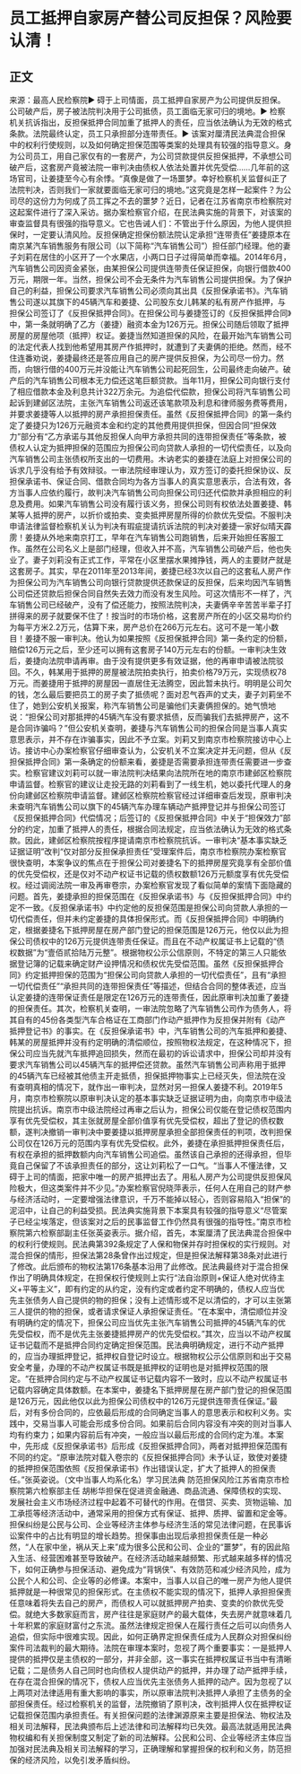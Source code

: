 # 员工抵押自家房产替公司反担保？风险要认清！
## 正文
来源：最高人民检察院▶ 碍于上司情面，员工抵押自家房产为公司提供反担保。公司破产后，房子被法院判决用于公司抵债，员工面临无家可归的境地。▶ 检察机关抗诉指出，反担保抵押合同加重了抵押人的责任，应当依法确认为无效的格式条款。法院最终认定，员工只承担部分连带责任。▶ 该案对厘清民法典混合担保中的权利行使规则，以及如何确定担保范围等类案的处理具有较强的指导意义。身为公司员工，用自己家仅有的一套房产，为公司贷款提供反担保抵押，不承想公司破产后，这套房产竟被法院一审判决由债权人依法处置并优先受偿……几年前的这场官司，让姜捷至今心有余悸。“真像是做了一场噩梦。幸好检察机关监督纠正了法院判决，否则我们一家就要面临无家可归的境地。”这究竟是怎样一起案件？为公司尽的这份力为何成了员工挥之不去的噩梦？近日，记者在江苏省南京市检察院对这起案件进行了深入采访。据办案检察官介绍，在民法典实施的背景下，对该案的审查监督具有很强的指导意义。它也告诫人们：不管出于什么原因，为他人提供担保时，一定要认清风险。反担保确定担保份额法院认定承担“连带责任”姜捷原本在南京某汽车销售服务有限公司（以下简称“汽车销售公司”）担任部门经理。他的妻子刘莉在居住的小区开了一个水果店，小两口日子过得简单而幸福。2014年6月，汽车销售公司因资金紧张，由某担保公司提供连带责任保证担保，向银行借款400万元，期限一年。当然，担保公司不会无条件为汽车销售公司提供担保。为了保护自己的利益，担保公司要求汽车销售公司必须向其出具《反担保承诺书》。汽车销售公司遂以其旗下的45辆汽车和姜捷、公司股东女儿韩某的私有房产作抵押，与担保公司签订了《反担保抵押合同》。在担保公司与姜捷签订的《反担保抵押合同》中，第一条就明确了乙方（姜捷）融资本金为126万元。担保公司随后领取了抵押房屋的房屋他项（抵押）权证。姜捷当然知道担保的风险，在最开始汽车销售公司的法定代表人找到他希望用其房产作抵押时，就遭到了夫妻俩的拒绝。然而，经不住连番劝说，姜捷最终还是答应用自己的房产提供反担保，为公司尽一份力。然而，向银行借的400万元并没能让汽车销售公司起死回生，公司最终走向破产。破产后的汽车销售公司根本无力偿还这笔巨额贷款。当年11月，担保公司向银行支付了相应借款本金及利息共计322万余元。为追偿代偿款，担保公司将汽车销售公司起诉到建邺区法院，主张汽车销售公司返还该笔款项及利息和律师服务费等费用，并要求姜捷等人以抵押的房产承担担保责任。虽然《反担保抵押合同》的第一条约定了姜捷只为126万元融资本金和约定的其他费用提供担保，但因合同“担保效力”部分有“乙方承诺与其他反担保人向甲方承担共同的连带担保责任”等条款，被债权人认定为抵押担保的范围应为担保公司向贷款人承担的一切代偿责任，以及向汽车销售公司主张债权所支出的一切费用。木讷老实的姜捷在法庭上对担保公司的诉求几乎没有给予有效辩驳。一审法院经审理认为，双方签订的委托担保协议、反担保承诺书、保证合同、借款合同均为各方当事人的真实意思表示，合法有效，各方当事人应依约履行，故判决汽车销售公司向担保公司归还代偿款并承担相应的利息及费用。如果汽车销售公司没有履行该义务，担保公司则有权依法处置姜捷、韩某等人抵押的房产，以折价或拍卖、变卖抵押房屋所得的价款优先受偿。不服判决申请法律监督检察机关认为判决有瑕疵提请抗诉法院的判决对姜捷一家好似晴天霹雳！姜捷从外地来南京打工，早年在汽车销售公司跑销售，后来开始担任客服工作。虽然在公司名义上是部门经理，但收入并不高，汽车销售公司破产后，他也失业了。妻子刘莉没有正式工作，平常在小区里摆水果摊挣钱，两人的主要财产就是这套房子。其实，早在2011年至2013年间，姜捷已经3次以自己的这套私人房产作为担保公司为汽车销售公司向银行贷款提供还款保证的反担保，后来均因汽车销售公司偿还贷款后担保合同自然失去效力而没有发生风险。可这次情形不一样了，汽车销售公司已经破产，没有了偿还能力，按照法院判决，夫妻俩辛辛苦苦半辈子打拼得来的房子就要保不住了！按当时的市场价格，这套房产所在的小区交易均价约为每平方米2.2万元，估算下来，房产总价在266万元左右。这可不是一笔小数目！姜捷不服一审判决。他认为如果按照《反担保抵押合同》第一条约定的份额，赔偿126万元之后，至少还可以拥有这套房子140万元左右的份额。一审判决生效后，姜捷向法院申请再审。由于没有提供更多有效证据，他的再审申请被法院驳回。不久，韩某用于抵押的房屋被法院拍卖执行，拍卖价格79万元，实现债权78万元。而姜捷用于抵押的房屋因一直居住无法腾空，因此暂未执行。明明是公司欠的钱，怎么最后要把员工的房子卖了抵债呢？面对忍气吞声的丈夫，妻子刘莉坐不住了，她到公安机关报案，称汽车销售公司是骗他们夫妻俩担保的。她气愤地说：“担保公司对那抵押的45辆汽车没有要求抵债，反而骗我们去抵押房产，这不是合同诈骗吗？”但公安机关查明，姜捷与汽车销售公司的担保合同是当事人真实意思表示，并不存在诈骗事实，因此不予立案。刘莉又到南京市检察院接访中心上访。接访中心办案检察官仔细审查认为，公安机关不立案决定并无问题，但从《反担保抵押合同》第一条确定的份额来看，姜捷是否需要承担连带责任需要进一步查实。检察官建议刘莉可以就一审法院判决结果向法院所在地的南京市建邺区检察院申请监督。检察官的建议让走投无路的刘莉看到了一线生机，她以委托代理人的身份向建邺区检察院申请监督。建邺区检察院检察官经过详细审查后发现，原审判决未查明汽车销售公司以旗下的45辆汽车办理车辆动产抵押登记并与担保公司签订《反担保抵押合同》代偿情况；后签订的《反担保抵押合同》中关于“担保效力”部分的约定，加重了抵押人的责任，根据合同法规定，应当依法确认为无效的格式条款。因此，建邺区检察院按程序提请南京市检察院抗诉。一审判决“基本事实缺乏证据证明”改判“仅对部分反担保承担责任”受理案件后，南京市检察院办案检察官很快查明，本案争议的焦点在于担保公司对姜捷名下的抵押房屋究竟享有全部价值的优先受偿权，还是仅对不动产权证书记载的债权数额126万元额度享有优先受偿权。经过调阅法院一审及再审卷宗，办案检察官发现了看似简单的案情下面隐藏的问题。首先，姜捷承担的担保范围在《反担保承诺书》与《反担保抵押合同》中约定不一致。《反担保承诺书》中约定他的反担保范围是担保公司向贷款人承担的一切代偿责任，但并未约定姜捷的具体担保形式。而《反担保抵押合同》中明确约定，根据姜捷名下抵押房屋在房产部门登记的担保范围是126万元，他仅以此为担保公司债权中的126万元提供连带责任保证。而且在不动产权属证书上记载的“债权数据”为“壹佰贰拾陆万元整”。根据物权公示公信原则，不特定的第三人只能依据登记簿的记载来确定财产设押情况和债权优先受偿范围。虽然《反担保抵押合同》约定抵押担保的范围为“担保公司向贷款人承担的一切代偿责任”，且有“承担一切代偿责任”“承担共同的连带担保责任”等描述，但结合合同的整体表述，应当认定姜捷的连带保证责任是限定在126万元的连带责任，因此原审判决加重了姜捷的担保责任。其次，检察机关查明，一审法院忽略了汽车销售公司作为债务人，将其自有的45份各类型汽车合格证在工商部门作动产抵押作为反担保并附有《动产抵押登记书》的事实。在《反担保承诺书》中，汽车销售公司的汽车抵押和姜捷、韩某的房屋抵押并没有约定明确的清偿顺位，按照物权法规定，在这种情况下，担保公司应当先就汽车抵押追回损失，然而在最初的诉讼请求中，担保公司却并没有要求汽车销售公司以45辆汽车的抵押偿还贷款。虽然汽车销售公司声称用于抵押的45辆汽车已经被其他债主开走抵债，担保抵押物事实上已经灭失，但法院在没有查明真相的情况下，就作出一审判决，显然对另一担保人姜捷不利。2019年5月，南京市检察院以原审判决认定的基本事实缺乏证据证明为由，向南京市中级法院提出抗诉。南京市中级法院经过再审之后认为，担保公司仅能在登记债权范围内享有优先受偿权，其主张就房屋全部价值享有优先受偿权，超出了登记的债权数额，遂判决撤销一审判决中要姜捷以抵押房屋承担全部担保责任的判项，改判担保公司仅在126万元的范围内享有优先受偿权。此外，姜捷在承担抵押担保责任后，有权在承担的抵押数额内向汽车销售公司追偿。虽然该自己承担的还得承担，但毕竟自己保留了不该承担责任的部分，这让刘莉松了一口气。“当事人不懂法律，又碍于上司的情面，把家中唯一的房产抵押出去了。用私人房产为公司提供反担保风险极大，但这类案件并不少见。”办案检察官倪晓萍表示，任何人在用自己的财产参与经济活动时，一定要增强法律意识，千万不能掉以轻心，否则容易陷入“担保”的泥沼中，让自己的利益受损。民法典实施背景下本案具有较强的指导意义“尽管案子已经尘埃落定，但该案对之后的民事监督工作仍然具有很强的指导性。”南京市检察院第六检察部副主任张英姿表示。据介绍，首先，本案厘清了民法典混合担保中的权利行使规则。民法典第392条规定了人保和物保并存时担保权的实行规则。对混合担保的情形，担保法第28条曾作出过规定，但是担保法解释第38条对此进行了修改。此后颁布的物权法第176条基本沿用了此修改。民法典最终对于混合担保作出了明确具体规定，在担保权行使规则上实行“法自治原则+保证人绝对优待主义+平等主义”，即有约定的从约定，没有约定或者约定不明确的，债权人应当优先主张债务人自己提供的物的担保；没有上述情形或不足以清偿的，才可以主张第三人提供的物的担保，或者请求保证人承担保证责任。“在本案中，清偿顺位并没有明确约定的情况下，担保公司应当优先主张汽车销售公司抵押的45辆汽车的优先受偿权，而不是优先主张姜捷抵押房产的优先受偿权。”其次，应当以不动产权属证书记载而不是抵押合同约定确定担保范围。民法典明确规定，进行不动产抵押的，应当办理抵押登记，抵押权自登记时设立。根据物权公示公信原则和出于交易安全考量，办理的不动产权属证书既是抵押权的证明也是对抵押权范围的限定。“在抵押合同约定与不动产权属证书记载内容不一致时，应以不动产权属证书记载内容确定具体数额。在本案中，姜捷名下抵押房屋在房产部门登记的担保范围是126万元，因此他仅以此为担保公司债权中的126万元提供连带责任保证。”最后，对有多份合同的，应依最后形成的合同确定当事人的意思表示和权利义务。实践中，交易当事人可能会形成多份合同。如果前后合同内容没有冲突的则对当事人均有约束力；如果内容前后有冲突，一般应当以最后形成的合同约定为准。本案中，先形成《反担保承诺书》后形成《反担保抵押合同》，两者对抵押担保范围有不同的约定。“原审法院对载入卷宗的《反担保抵押合同》未予认证，致使对姜捷的抵押担保范围依照《反担保承诺书》作出错误认定，扩大了抵押人的担保责任。”张英姿说。（文中当事人均系化名）学习民法典 防范担保风险江苏省南京市检察院第六检察部主任 胡彬华担保在促进资金融通、商品流通、保障债权的实现、发展社会主义市场经济过程中起着不可替代的作用。在借贷、买卖、货物运输、加工承揽等经济活动中，通常采用的担保方式有保证、抵押、质押、留置和定金等。担保纠纷是公民与公司、企业等经济主体参与经济生活的常见法律问题，在民事诉讼案件中的占比有明显的增长趋势。担保事由出现后承担担保责任是一种必然，“人在家中坐，祸从天上来”成为很多公民和公司、企业的“噩梦”，有的因此陷入生活、经营困难甚至导致破产。在经济活动越来越频繁、形式越来越多样的情况下，如何正确参与担保活动、避免成为“背锅侠”、有效防范和减少经济风险，成为公民个人和公司、企业等的必修课。本案中，当事人以自己的唯一房产为他人提供抵押就是一种很常见的担保形式。在主债权不能实现的情况下，抵押人承担担保责任意味着将失去自己的房产，而债权人可以就抵押房产拍卖、变卖的价款优先受偿。就绝大多数家庭而言，房产往往是家庭财产的最大载体，失去房产就意味着几十年积累的家庭财富付之东流。虽然法律规定担保人在履行责任之后可以向债务人追偿，但实际中很难实现。因此，如何正确界定担保责任成为人民群众对担保纠纷案件司法裁判的最大期待。法院在审理本案时，忽视了两个重要事实：一是抵押人提供的抵押仅是主债权的一部分，并非全部，这一事实在抵押权属证书当中有清晰记载；二是债务人自己同时也向债权人提供动产的抵押，并办理了动产抵押手续，在存在混合担保的情况下，债权人应当优先主张债务人抵押的动产。因为忽视了以上两项对法律适用有重大影响的事实，所以原审法院判决抵押人承担了主债务的全部担保责任。经过检察机关的监督，法院撤销了原判决，改判抵押人仅在抵押权证记载担保范围内承担责任。有关担保问题的法律渊源原来主要是担保法、物权法及相关司法解释，民法典颁布后上述法律和司法解释均已失效。最高法就适用民法典物权编和有关担保制度又制定了新的司法解释。公民和公司、企业等经济主体应当加强对民法典及相关司法解释的学习，正确理解和掌握担保的权利和义务，防范担保的经济风险，以免引发矛盾纠纷。